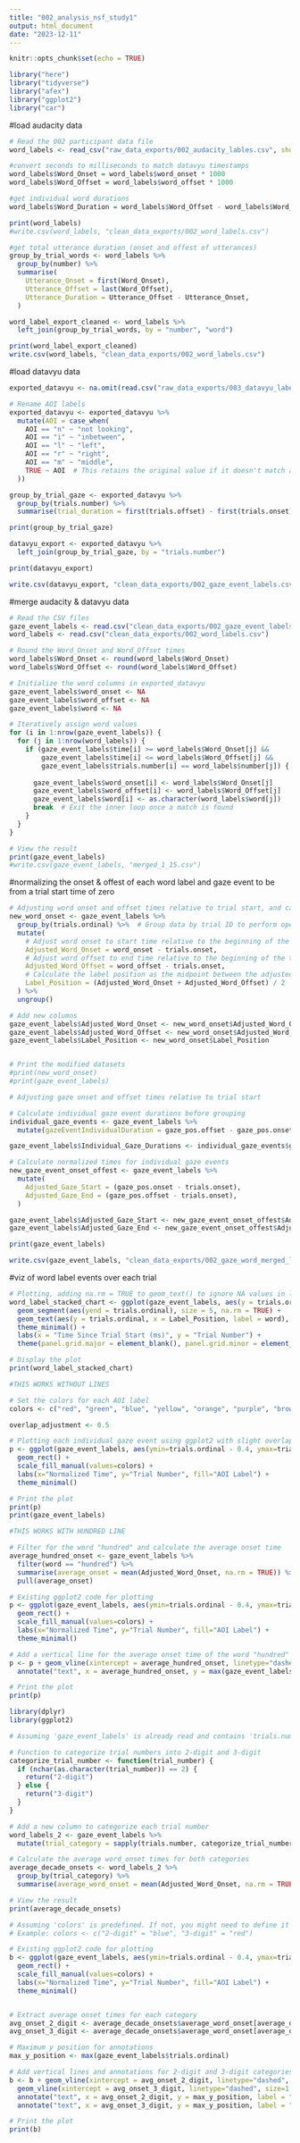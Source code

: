 ```yaml
---
title: "002_analysis_nsf_study1"
output: html_document
date: "2023-12-11"
---
```


```r
knitr::opts_chunk$set(echo = TRUE)
```

```r
library("here")
library("tidyverse")
library("afex")
library("ggplot2")
library("car")
```

#load audacity data
```r
# Read the 002 participant data file
word_labels <- read_csv("raw_data_exports/002_audacity_lables.csv", show_col_types = FALSE)

#convert seconds to milliseconds to match datavyu timestamps 
word_labels$Word_Onset = word_labels$word_onset * 1000
word_labels$Word_Offset = word_labels$word_offset * 1000

#get individual word durations
word_labels$Word_Duration = word_labels$Word_Offset - word_labels$Word_Onset

print(word_labels)
#write.csv(word_labels, "clean_data_exports/002_word_labels.csv")

#get total utterance duration (onset and offest of utterances)
group_by_trial_words <- word_labels %>%
  group_by(number) %>%
  summarise(
    Utterance_Onset = first(Word_Onset),
    Utterance_Offset = last(Word_Offset),
    Utterance_Duration = Utterance_Offset - Utterance_Onset,
  )

word_label_export_cleaned <- word_labels %>%
  left_join(group_by_trial_words, by = "number", "word")

print(word_label_export_cleaned)
write.csv(word_labels, "clean_data_exports/002_word_labels.csv")
```
#load datavyu data
```r

exported_datavyu <- na.omit(read.csv("raw_data_exports/003_datavyu_labels_HK.csv"))

# Rename AOI labels
exported_datavyu <- exported_datavyu %>%
  mutate(AOI = case_when(
    AOI == "n" ~ "not looking",
    AOI == "i" ~ "inbetween",
    AOI == "l" ~ "left",
    AOI == "r" ~ "right",
    AOI == "m" ~ "middle",
    TRUE ~ AOI  # This retains the original value if it doesn't match any criteria
  ))

group_by_trial_gaze <- exported_datavyu %>%
  group_by(trials.number) %>%
  summarise(trial_duration = first(trials.offset) - first(trials.onset))

print(group_by_trial_gaze)

datavyu_export <- exported_datavyu %>%
  left_join(group_by_trial_gaze, by = "trials.number")

print(datavyu_export)

write.csv(datavyu_export, "clean_data_exports/002_gaze_event_labels.csv")
```


#merge audacity & datavyu data
```r
# Read the CSV files
gaze_event_labels <- read.csv("clean_data_exports/002_gaze_event_labels.csv")
word_labels <- read.csv("clean_data_exports/002_word_labels.csv")

# Round the Word_Onset and Word_Offset times
word_labels$Word_Onset <- round(word_labels$Word_Onset)
word_labels$Word_Offset <- round(word_labels$Word_Offset)

# Initialize the word columns in exported_datavyu
gaze_event_labels$word_onset <- NA
gaze_event_labels$word_offset <- NA
gaze_event_labels$word <- NA

# Iteratively assign word values
for (i in 1:nrow(gaze_event_labels)) {
  for (j in 1:nrow(word_labels)) {
    if (gaze_event_labels$time[i] >= word_labels$Word_Onset[j] &&
        gaze_event_labels$time[i] <= word_labels$Word_Offset[j] &&
        gaze_event_labels$trials.number[i] == word_labels$number[j]) {
      
      gaze_event_labels$word_onset[i] <- word_labels$Word_Onset[j]
      gaze_event_labels$word_offset[i] <- word_labels$Word_Offset[j]
      gaze_event_labels$word[i] <- as.character(word_labels$word[j])
      break  # Exit the inner loop once a match is found
    }
  }
}

# View the result
print(gaze_event_labels)
#write.csv(gaze_event_labels, "merged_1_15.csv")

```

#normalizing the onset & offest of each word label and gaze event to be from a trial start time of zero
```r
# Adjusting word onset and offset times relative to trial start, and calculating label positions
new_word_onset <- gaze_event_labels %>%
  group_by(trials.ordinal) %>%  # Group data by trial ID to perform operations within each trial
  mutate(
    # Adjust word onset to start time relative to the beginning of the trial
    Adjusted_Word_Onset = word_onset - trials.onset,
    # Adjust word offset to end time relative to the beginning of the trial
    Adjusted_Word_Offset = word_offset - trials.onset,
    # Calculate the label position as the midpoint between the adjusted onset and offset times
    Label_Position = (Adjusted_Word_Onset + Adjusted_Word_Offset) / 2
  ) %>%
  ungroup()

# Add new columns
gaze_event_labels$Adjusted_Word_Onset <- new_word_onset$Adjusted_Word_Onset
gaze_event_labels$Adjusted_Word_Offset <- new_word_onset$Adjusted_Word_Offset
gaze_event_labels$Label_Position <- new_word_onset$Label_Position


# Print the modified datasets
#print(new_word_onset)
#print(gaze_event_labels)

# Adjusting gaze onset and offset times relative to trial start

# Calculate individual gaze event durations before grouping
individual_gaze_events <- gaze_event_labels %>%
  mutate(gazeEventIndividualDuration = gaze_pos.offset - gaze_pos.onset)

gaze_event_labels$Individual_Gaze_Durations <- individual_gaze_events$gazeEventIndividualDuration

# Calculate normalized times for individual gaze events
new_gaze_event_onset_offest <- gaze_event_labels %>%
  mutate(
    Adjusted_Gaze_Start = (gaze_pos.onset - trials.onset), 
    Adjusted_Gaze_End = (gaze_pos.offset - trials.onset),
  )

gaze_event_labels$Adjusted_Gaze_Start <- new_gaze_event_onset_offest$Adjusted_Gaze_Start
gaze_event_labels$Adjusted_Gaze_End <- new_gaze_event_onset_offest$Adjusted_Gaze_End

print(gaze_event_labels)

write.csv(gaze_event_labels, "clean_data_exports/002_gaze_word_merged_labels.csv")

```  


#viz of word label events over each trial  
```r

# Plotting, adding na.rm = TRUE to geom_text() to ignore NA values in label positions
word_label_stacked_chart <- ggplot(gaze_event_labels, aes(y = trials.ordinal, x = Adjusted_Word_Onset, xend = Adjusted_Word_Offset, color = word)) +
  geom_segment(aes(yend = trials.ordinal), size = 5, na.rm = TRUE) +
  geom_text(aes(y = trials.ordinal, x = Label_Position, label = word), vjust = 0.5, size = 3, color = "gray22", na.rm = TRUE) +
  theme_minimal() +
  labs(x = "Time Since Trial Start (ms)", y = "Trial Number") +
  theme(panel.grid.major = element_blank(), panel.grid.minor = element_blank())

# Display the plot
print(word_label_stacked_chart)

```

```r
#THIS WORKS WITHOUT LINES

# Set the colors for each AOI label
colors <- c("red", "green", "blue", "yellow", "orange", "purple", "brown", "pink") # Modify as needed

overlap_adjustment <- 0.5

# Plotting each individual gaze event using ggplot2 with slight overlap
p <- ggplot(gaze_event_labels, aes(ymin=trials.ordinal - 0.4, ymax=trials.ordinal + 0.4, xmin=Adjusted_Gaze_Start - overlap_adjustment, xmax=Adjusted_Gaze_End + overlap_adjustment, fill=AOI)) +
  geom_rect() +
  scale_fill_manual(values=colors) +
  labs(x="Normalized Time", y="Trial Number", fill="AOI Label") +
  theme_minimal()

# Print the plot
print(p)
print(gaze_event_labels)

```
```r
#THIS WORKS WITH HUNDRED LINE

# Filter for the word "hundred" and calculate the average onset time
average_hundred_onset <- gaze_event_labels %>%
  filter(word == "hundred") %>%
  summarise(average_onset = mean(Adjusted_Word_Onset, na.rm = TRUE)) %>%
  pull(average_onset)

# Existing ggplot2 code for plotting
p <- ggplot(gaze_event_labels, aes(ymin=trials.ordinal - 0.4, ymax=trials.ordinal + 0.4, xmin=Adjusted_Gaze_Start, xmax=Adjusted_Gaze_End, fill=AOI)) +
  geom_rect() +
  scale_fill_manual(values=colors) +
  labs(x="Normalized Time", y="Trial Number", fill="AOI Label") +
  theme_minimal()

# Add a vertical line for the average onset time of the word "hundred"
p <- p + geom_vline(xintercept = average_hundred_onset, linetype="dashed", color="black", size=1) +
  annotate("text", x = average_hundred_onset, y = max(gaze_event_labels$trials.ordinal), label = "hundred", vjust = -1)

# Print the plot
print(p)

```

```r
library(dplyr)
library(ggplot2)

# Assuming 'gaze_event_labels' is already read and contains 'trials.number', 'Adjusted_Word_Onset', etc.

# Function to categorize trial numbers into 2-digit and 3-digit
categorize_trial_number <- function(trial_number) {
  if (nchar(as.character(trial_number)) == 2) {
    return("2-digit")
  } else {
    return("3-digit")
  }
}

# Add a new column to categorize each trial number
word_labels_2 <- gaze_event_labels %>%
  mutate(trial_category = sapply(trials.number, categorize_trial_number))

# Calculate the average word_onset times for both categories
average_decade_onsets <- word_labels_2 %>%
  group_by(trial_category) %>%
  summarise(average_word_onset = mean(Adjusted_Word_Onset, na.rm = TRUE))

# View the result
print(average_decade_onsets)

# Assuming 'colors' is predefined. If not, you might need to define it or adjust the plot accordingly.
# Example: colors <- c("2-digit" = "blue", "3-digit" = "red")

# Existing ggplot2 code for plotting
b <- ggplot(gaze_event_labels, aes(ymin=trials.ordinal - 0.4, ymax=trials.ordinal + 0.4, xmin=Adjusted_Gaze_Start, xmax=Adjusted_Gaze_End, fill=AOI)) +
  geom_rect() +
  scale_fill_manual(values=colors) +
  labs(x="Normalized Time", y="Trial Number", fill="AOI Label") +
  theme_minimal()


# Extract average onset times for each category
avg_onset_2_digit <- average_decade_onsets$average_word_onset[average_decade_onsets$trial_category == "2-digit"]
avg_onset_3_digit <- average_decade_onsets$average_word_onset[average_decade_onsets$trial_category == "3-digit"]

# Maximum y position for annotations
max_y_position <- max(gaze_event_labels$trials.ordinal)

# Add vertical lines and annotations for 2-digit and 3-digit categories
b <- b + geom_vline(xintercept = avg_onset_2_digit, linetype="dashed", size=1, color="blue") +
  geom_vline(xintercept = avg_onset_3_digit, linetype="dashed", size=1, color="red") +
  annotate("text", x = avg_onset_2_digit, y = max_y_position, label = "dec(2d)", vjust = -1, color="blue") +
  annotate("text", x = avg_onset_3_digit, y = max_y_position, label = "dec(3d)", vjust = -1, color="red")

# Print the plot
print(b)


```


